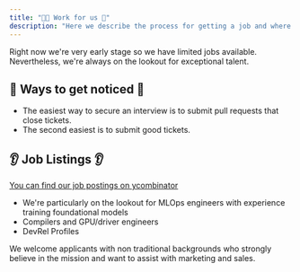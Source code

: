 ```yaml
---
title: "👩‍💻 Work for us 💪"
description: "Here we describe the process for getting a job and where to find open-jobs"
---
```


Right now we're very early stage so we have limited jobs available.  
Nevertheless, we're always on the lookout for exceptional talent.

## 👀 Ways to get noticed 👀

* The easiest way to secure an interview is to submit pull requests that close tickets.
* The second easiest is to submit good tickets.

## 👂 Job Listings 👂

[You can find our job postings on ycombinator](https://www.ycombinator.com/companies/anarchy/jobs)

* We're particularly on the lookout for MLOps engineers with experience training foundational models
* Compilers and GPU/driver engineers
* DevRel Profiles

We welcome applicants with non traditional backgrounds who strongly believe in the mission and want 
to assist with marketing and sales.